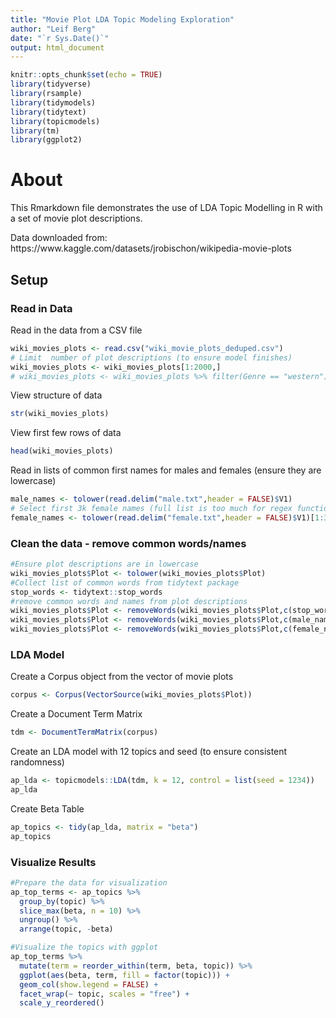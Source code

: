 ```yaml
---
title: "Movie Plot LDA Topic Modeling Exploration"
author: "Leif Berg"
date: "`r Sys.Date()`"
output: html_document
---
```


```r
knitr::opts_chunk$set(echo = TRUE)
library(tidyverse)
library(rsample)
library(tidymodels)
library(tidytext)
library(topicmodels)
library(tm)
library(ggplot2)
```
# About
This Rmarkdown file demonstrates the use of LDA Topic Modelling in R with a set of movie plot descriptions. 

Data downloaded from: https://www.kaggle.com/datasets/jrobischon/wikipedia-movie-plots

## Setup

### Read in Data
Read in the data from a CSV file
```r
wiki_movies_plots <- read.csv("wiki_movie_plots_deduped.csv")
# Limit  number of plot descriptions (to ensure model finishes)
wiki_movies_plots <- wiki_movies_plots[1:2000,]
# wiki_movies_plots <- wiki_movies_plots %>% filter(Genre == "western")
```

View structure of data
```r
str(wiki_movies_plots)
```

View first few rows of data
```r
head(wiki_movies_plots)
```

Read in lists of common first names for males and females (ensure they are lowercase)
```r
male_names <- tolower(read.delim("male.txt",header = FALSE)$V1)
# Select first 3k female names (full list is too much for regex function)
female_names <- tolower(read.delim("female.txt",header = FALSE)$V1)[1:3000]
```

### Clean the data - remove common words/names
```r
#Ensure plot descriptions are in lowercase
wiki_movies_plots$Plot <- tolower(wiki_movies_plots$Plot)
#Collect list of common words from tidytext package
stop_words <- tidytext::stop_words
#remove common words and names from plot descriptions
wiki_movies_plots$Plot <- removeWords(wiki_movies_plots$Plot,c(stop_words$word))
wiki_movies_plots$Plot <- removeWords(wiki_movies_plots$Plot,c(male_names))
wiki_movies_plots$Plot <- removeWords(wiki_movies_plots$Plot,c(female_names))
```

### LDA Model
Create a Corpus object from the vector of movie plots
```r
corpus <- Corpus(VectorSource(wiki_movies_plots$Plot))
```
Create a Document Term Matrix
```r
tdm <- DocumentTermMatrix(corpus)
```
Create an LDA model with 12 topics and seed (to ensure consistent randomness)
```r
ap_lda <- topicmodels::LDA(tdm, k = 12, control = list(seed = 1234))
ap_lda
```

Create Beta Table 
```r
ap_topics <- tidy(ap_lda, matrix = "beta")
ap_topics
```

### Visualize Results
```r
#Prepare the data for visualization
ap_top_terms <- ap_topics %>%
  group_by(topic) %>%
  slice_max(beta, n = 10) %>% 
  ungroup() %>%
  arrange(topic, -beta)

#Visualize the topics with ggplot
ap_top_terms %>%
  mutate(term = reorder_within(term, beta, topic)) %>%
  ggplot(aes(beta, term, fill = factor(topic))) +
  geom_col(show.legend = FALSE) +
  facet_wrap(~ topic, scales = "free") +
  scale_y_reordered()
```










